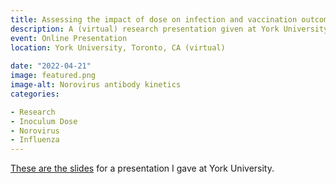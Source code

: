 ```yaml
---
title: Assessing the impact of dose on infection and vaccination outcomes
description: A (virtual) research presentation given at York University.
event: Online Presentation
location: York University, Toronto, CA (virtual)
  
date: "2022-04-21"
image: featured.png
image-alt: Norovirus antibody kinetics
categories:

- Research
- Inoculum Dose
- Norovirus
- Influenza
---
```


<a href="2022_04_York_seminar.html" target="_blank">These are the slides</a> for a presentation I gave at York University.
